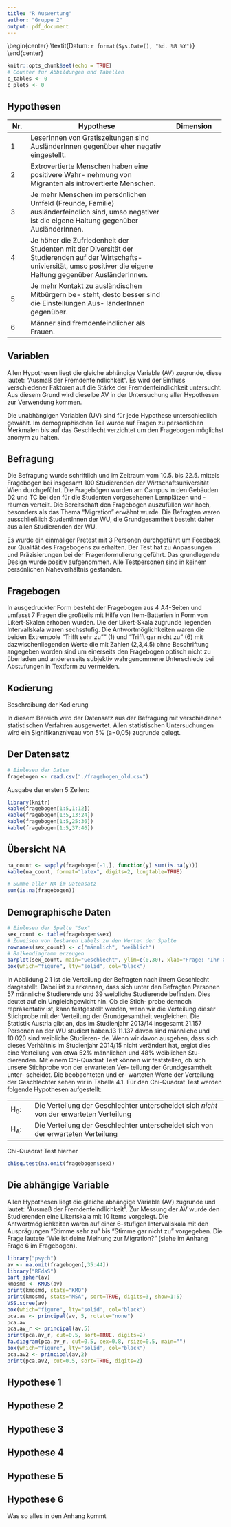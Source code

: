 ```yaml
---
title: "R Auswertung"
author: "Gruppe 2"
output: pdf_document
---
```


\begin{center}
\textit{Datum: `r format(Sys.Date(), "%d. %B %Y")`}
\bigskip
\end{center}


```r
knitr::opts_chunk$set(echo = TRUE)
# Counter für Abbildungen und Tabellen
c_tables <- 0
c_plots <- 0
```

\maketitle

\renewcommand*\contentsname{Inhaltsverzeichnis}
\tableofcontents

\begin{abstract}
worum es geht... 
\end{abstract}
 
\section{Forschungsdesign und Methode}

## Hypothesen

+-------+----------------------------------------------------+--------------------+
| Nr.   | Hypothese                                          | Dimension          |
+=======+====================================================+====================+
| 1     | LeserInnen von Gratiszeitungen sind AusländerInnen |                    |
|       | gegenüber eher negativ eingestellt.                |                    |
+-------+----------------------------------------------------+--------------------+
| 2     | Extrovertierte Menschen haben eine positivere Wahr-|                    |
|       | nehmung von Migranten als introvertierte Menschen. |                    |
+-------+----------------------------------------------------+--------------------+
| 3     | Je mehr Menschen im persönlichen Umfeld (Freunde,  |                    |
|       | Familie) ausländerfeindlich sind, umso negativer   |                    |
|       | ist die eigene Haltung gegenüber AusländerInnen.   |                    |
+-------+----------------------------------------------------+--------------------+
| 4     | Je höher die Zufriedenheit der Studenten mit der   |                    |
|       | Diversität der Studierenden auf der Wirtschafts-   |                    |
|       | univiersität, umso positiver die eigene Haltung    |                    |
|       | gegenüber AusländerInnen.                          |                    |
+-------+----------------------------------------------------+--------------------+
| 5     | Je mehr Kontakt zu ausländischen Mitbürgern be-    |                    |
|       | steht, desto besser sind die Einstellungen Aus-    |                    |
|       | länderInnen gegenüber.                             |                    |
+-------+----------------------------------------------------+--------------------+
| 6     | Männer sind fremdenfeindlicher als Frauen.         |                    |
+-------+----------------------------------------------------+--------------------+

\begin{center}
\textit{Tabelle `r I(c_tables <- c_tables + 1)`: Übersicht der Hypothesen}
\bigskip
\end{center}


## Variablen

Allen Hypothesen liegt die gleiche abhängige Variable (AV) zugrunde, diese lautet: "Ausmaß der Fremdenfeindlichkeit". Es wird der Einfluss verschiedener Faktoren auf die Stärke der Fremdenfeindlichkeit untersucht. Aus diesem Grund wird dieselbe AV in der Untersuchung aller Hypothesen zur Verwendung kommen. 

Die unabhängigen Variablen (UV) sind für jede Hypothese unterschiedlich gewählt. Im demographischen Teil wurde auf Fragen zu persönlichen Merkmalen bis auf das Geschlecht verzichtet um den Fragebogen möglichst anonym zu halten.

## Befragung

Die Befragung wurde schriftlich und im Zeitraum vom 10.5. bis 22.5. mittels Fragebogen bei insgesamt 100 Studierenden der Wirtschaftsuniversität Wien durchgeführt. Die Fragebögen wurden am Campus in den Gebäuden D2 und TC bei den für die Studenten vorgesehenen Lernplätzen und -räumen verteilt. Die Bereitschaft den Fragebogen auszufüllen war hoch, besonders als das Thema "Migration" erwähnt wurde. Die Befragten waren ausschließlich StudentInnen der WU, die Grundgesamtheit besteht daher aus allen Studierenden der WU. 

Es wurde ein einmaliger Pretest mit 3 Personen durchgeführt um Feedback zur Qualität des Fragebogens zu erhalten. Der Test hat zu Anpassungen und Präzisierungen bei der Fragenformulierung geführt. Das grundlegende Design wurde positiv aufgenommen. Alle Testpersonen sind in keinem persönlichen Naheverhältnis gestanden.

## Fragebogen

In ausgedruckter Form besteht der Fragebogen aus 4 A4-Seiten und umfasst 7 Fragen die großteils mit Hilfe von Item-Batterien in Form von Likert-Skalen erhoben wurden. Die der Likert-Skala zugrunde liegenden Intervallskala waren sechsstufig. Die Antwortmöglichkeiten waren die beiden Extrempole "Trifft sehr zu"" (1) und "Trifft gar nicht zu" (6) mit  dazwischenliegenden Werte die mit Zahlen (2,3,4,5) ohne Beschriftung angegeben worden sind um einerseits den Fragebogen optisch nicht zu überladen und andererseits subjektiv wahrgenommene Unterschiede bei Abstufungen in Textform zu vermeiden. 

## Kodierung

Beschreibung der Kodierung


\section{Empirie}

In diesem Bereich wird der Datensatz aus der Befragung mit verschiedenen statistischen Verfahren ausgewertet. Allen statistischen Untersuchungen wird ein Signifikanzniveau von 5% (a=0,05) zugrunde gelegt. 

## Der Datensatz

```r
# Einlesen der Daten
fragebogen <- read.csv("./fragebogen_old.csv")
```


Ausgabe der ersten 5 Zeilen: 

``` r
library(knitr)
kable(fragebogen[1:5,1:12])
kable(fragebogen[1:5,13:24])
kable(fragebogen[1:5,25:36])
kable(fragebogen[1:5,37:46])
```

\begin{center}
\textit{Tabelle `r I(c_tables <- c_tables + 1)`: Ein Auszug der Daten}
\bigskip
\end{center}

## Übersicht NA

```r
na_count <- sapply(fragebogen[-1,], function(y) sum(is.na(y)))
kable(na_count, format="latex", digits=2, longtable=TRUE)
```

\begin{center}
\textit{Tabelle `r I(c_tables <- c_tables + 1)`: Übersicht der NA im Datensatz}
\bigskip
\end{center}


```r
# Summe aller NA im Datensatz
sum(is.na(fragebogen))
```


## Demographische Daten


```r
# Einlesen der Spalte "Sex"
sex_count <- table(fragebogen$sex)
# Zuweisen von lesbaren Labels zu den Werten der Spalte
rownames(sex_count) <- c("männlich", "weiblich")
# Balkendiagramm erzeugen
barplot(sex_count, main="Geschlecht", ylim=c(0,30), xlab="Frage: 'Ihr Geschlecht?'", ylab="Anzahl", col = c("lightblue", "mistyrose"))
box(which="figure", lty="solid", col="black")
```

\begin{center}
\textit{Abbildung `r I(c_plots <- c_plots + 1)`: Frage nach Geschlecht}
\bigskip
\end{center}


In Abbildung 2.1 ist die Verteilung der Befragten nach ihrem Geschlecht dargestellt. Dabei ist zu erkennen, dass sich unter den Befragten Personen 57 männliche Studierende und 39 weibliche Studierende befinden. Dies deutet auf ein Ungleichgewicht hin. Ob die Stich- probe dennoch repräsentativ ist, kann festgestellt werden, wenn wir die Verteilung dieser Stichprobe mit der Verteilung der Grundgesamtheit vergleichen. Die Statistik Austria gibt an, das im Studienjahr 2013/14 insgesamt 21.157 Personen an der WU studiert haben.13 11.137 davon sind männliche und 10.020 sind weibliche Studieren- de. Wenn wir davon ausgehen, dass sich dieses Verhältnis im Studienjahr 2014/15 nicht verändert hat, ergibt dies eine Verteilung von etwa 52% männlichen und 48% weiblichen Stu- dierenden. Mit einem Chi-Quadrat Test können wir feststellen, ob sich unsere Stichprobe von der erwarteten Ver- teilung der Grundgesamtheit unter- scheidet. Die beobachteten und er- warteten Werte der Verteilung der Geschlechter sehen wir in Tabelle 4.1. Für den Chi-Quadrat Test werden folgende Hypothesen aufgestellt:

+-----------+-------------------------------------------------------------------------------------------+
| H~0~:     | Die Verteilung der Geschlechter unterscheidet sich *nicht* von der erwarteten Verteilung  |
+-----------+-------------------------------------------------------------------------------------------+
| H~A~:     | Die Verteilung der Geschlechter unterscheidet sich von der erwarteten Verteilung          |
+-----------+-------------------------------------------------------------------------------------------+


Chi-Quadrat Test hierher

```r
chisq.test(na.omit(fragebogen$sex))
```


## Die abhängige Variable

Allen Hypothesen liegt die gleiche abhängige Variable (AV) zugrunde und lautet: "Ausmaß der Fremdenfeindlichkeit". Zur Messung der AV wurde den Studierenden eine Likertskala mit 10 Items vorgelegt. Die Antwortmöglichkeiten waren auf einer 6-stufigen Intervallskala mit den Ausprägungen "Stimme sehr zu" bis "Stimme gar nicht zu" vorgegeben. Die Frage lautete "Wie ist deine Meinung zur Migration?" (siehe im Anhang Frage 6 im Fragebogen). 

```r
library("psych")
av <- na.omit(fragebogen[,35:44])
library("REdaS")
bart_spher(av)
kmosmd <- KMOS(av)
print(kmosmd, stats="KMO")
print(kmosmd, stats="MSA", sort=TRUE, digits=3, show=1:5)
VSS.scree(av)
box(which="figure", lty="solid", col="black")
pca.av <- principal(av, 5, rotate="none")
pca.av
pca.av_r <- principal(av,5)
print(pca.av_r, cut=0.5, sort=TRUE, digits=2)
fa.diagram(pca.av_r, cut=0.5, cex=0.8, rsize=0.5, main="")
box(which="figure", lty="solid", col="black")
pca.av2 <- principal(av,2)
print(pca.av2, cut=0.5, sort=TRUE, digits=2)
```



## Hypothese 1

## Hypothese 2

## Hypothese 3

## Hypothese 4

## Hypothese 5

## Hypothese 6



\section{Anhang}

\appendix
Was so alles in den Anhang kommt


